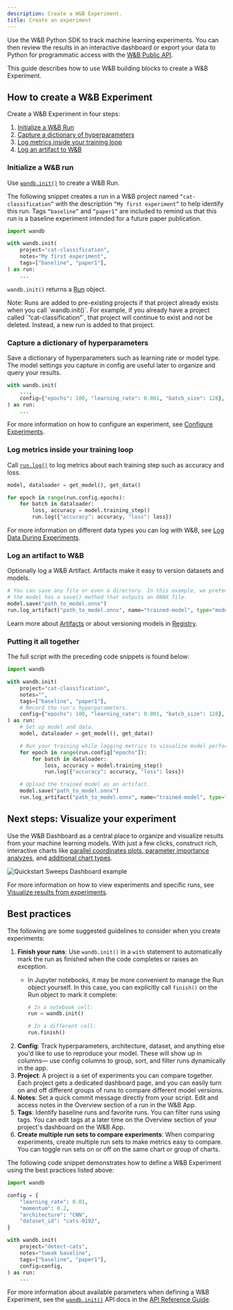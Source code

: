 ```yaml
---
description: Create a W&B Experiment.
title: Create an experiment
---
```


Use the W&B Python SDK to track machine learning experiments. You can then review the results in an interactive dashboard or export your data to Python for programmatic access with the [W&B Public API](/models/ref/python/public-api/).

This guide describes how to use W&B building blocks to create a W&B Experiment. 

## How to create a W&B Experiment

Create a W&B Experiment in four steps:

1. [Initialize a W&B Run](#initialize-a-wb-run)
2. [Capture a dictionary of hyperparameters](#capture-a-dictionary-of-hyperparameters)
3. [Log metrics inside your training loop](#log-metrics-inside-your-training-loop)
4. [Log an artifact to W&B](#log-an-artifact-to-wb)

### Initialize a W&B run
Use [`wandb.init()`](/models/ref/python/functions/init) to create a W&B Run.

The following snippet creates a run in a W&B project named `“cat-classification”` with the description `“My first experiment”` to help identify this run. Tags `“baseline”` and `“paper1”` are included to remind us that this run is a baseline experiment intended for a future paper publication.

```python
import wandb

with wandb.init(
    project="cat-classification",
    notes="My first experiment",
    tags=["baseline", "paper1"],
) as run:
    ...
```

`wandb.init()` returns a [Run](/models/ref/python/experiments/run) object.

<Note>
Note: Runs are added to pre-existing projects if that project already exists when you call `wandb.init()`. For example, if you already have a project called `“cat-classification”`, that project will continue to exist and not be deleted. Instead, a new run is added to that project.
</Note>

### Capture a dictionary of hyperparameters
Save a dictionary of hyperparameters such as learning rate or model type. The model settings you capture in config are useful later to organize and query your results.

```python
with wandb.init(
    ...,
    config={"epochs": 100, "learning_rate": 0.001, "batch_size": 128},
) as run:
    ...
```

For more information on how to configure an experiment, see [Configure Experiments](./config).

### Log metrics inside your training loop
Call [`run.log()`](/models/ref/python/experiments/run/#method-runlog) to log metrics about each training step such as accuracy and loss.

```python
model, dataloader = get_model(), get_data()

for epoch in range(run.config.epochs):
    for batch in dataloader:
        loss, accuracy = model.training_step()
        run.log({"accuracy": accuracy, "loss": loss})
```

For more information on different data types you can log with W&B, see [Log Data During Experiments](/models/track/log/).

### Log an artifact to W&B 
Optionally log a W&B Artifact. Artifacts make it easy to version datasets and models. 
```python
# You can save any file or even a directory. In this example, we pretend
# the model has a save() method that outputs an ONNX file.
model.save("path_to_model.onnx")
run.log_artifact("path_to_model.onnx", name="trained-model", type="model")
```
Learn more about [Artifacts](/models/artifacts/) or about versioning models in [Registry](/models/registry/).


### Putting it all together
The full script with the preceding code snippets is found below:
```python
import wandb

with wandb.init(
    project="cat-classification",
    notes="",
    tags=["baseline", "paper1"],
    # Record the run's hyperparameters.
    config={"epochs": 100, "learning_rate": 0.001, "batch_size": 128},
) as run:
    # Set up model and data.
    model, dataloader = get_model(), get_data()

    # Run your training while logging metrics to visualize model performance.
    for epoch in range(run.config["epochs"]):
        for batch in dataloader:
            loss, accuracy = model.training_step()
            run.log({"accuracy": accuracy, "loss": loss})

    # Upload the trained model as an artifact.
    model.save("path_to_model.onnx")
    run.log_artifact("path_to_model.onnx", name="trained-model", type="model")
```

## Next steps: Visualize your experiment 
Use the W&B Dashboard as a central place to organize and visualize results from your machine learning models. With just a few clicks, construct rich, interactive charts like [parallel coordinates plots](/models/app/features/panels/parallel-coordinates/),[ parameter importance analyzes](/models/app/features/panels/parameter-importance/), and [additional chart types](/models/app/features/panels/).

<Frame>
    <img src="/images/sweeps/quickstart_dashboard_example.png" alt="Quickstart Sweeps Dashboard example"  />
</Frame>

For more information on how to view experiments and specific runs, see [Visualize results from experiments](/models/track/workspaces/).


## Best practices
The following are some suggested guidelines to consider when you create experiments:

1. **Finish your runs**: Use `wandb.init()` in a `with` statement to automatically mark the run as finished when the code completes or raises an exception.
    * In Jupyter notebooks, it may be more convenient to manage the Run object yourself. In this case, you can explicitly call `finish()` on the Run object to mark it complete:

        ```python
        # In a notebook cell:
        run = wandb.init()

        # In a different cell:
        run.finish()
        ```
2. **Config**: Track hyperparameters, architecture, dataset, and anything else you'd like to use to reproduce your model. These will show up in columns— use config columns to group, sort, and filter runs dynamically in the app.
3. **Project**: A project is a set of experiments you can compare together. Each project gets a dedicated dashboard page, and you can easily turn on and off different groups of runs to compare different model versions.
4. **Notes**: Set a quick commit message directly from your script. Edit and access notes in the Overview section of a run in the W&B App.
5. **Tags**: Identify baseline runs and favorite runs. You can filter runs using tags. You can edit tags at a later time on the Overview section of your project's dashboard on the W&B App.
6. **Create multiple run sets to compare experiments**: When comparing experiments, create multiple run sets to make metrics easy to compare. You can toggle run sets on or off on the same chart or group of charts.

The following code snippet demonstrates how to define a W&B Experiment using the best practices listed above:

```python
import wandb

config = {
    "learning_rate": 0.01,
    "momentum": 0.2,
    "architecture": "CNN",
    "dataset_id": "cats-0192",
}

with wandb.init(
    project="detect-cats",
    notes="tweak baseline",
    tags=["baseline", "paper1"],
    config=config,
) as run:
    ...
```

For more information about available parameters when defining a W&B Experiment, see the [`wandb.init()`](/models/ref/python/functions/init) API docs in the [API Reference Guide](/models/ref/python/).